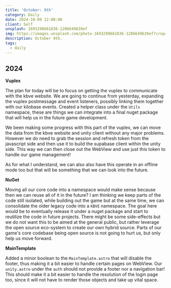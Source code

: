 ```yaml
---
title: 'October: 9th'
category: Daily
date: 2024-10-09 12:00:00
client: Self
unsplash: 1693298661836-1206649639ef
img: https://images.unsplash.com/photo-1693298661836-1206649639ef?crop=entropy&cs=srgb&fm=jpg&ixid=MnwzNjM5Nzd8MHwxfHJhbmRvbXx8fHx8fHx8fDE2ODE3NDg2ODY&ixlib=rb-4.0.3&q=85
description: October 9th. 
tags:
  - daily
---
```



## 2024


**Vuplex**

The plan for today will be to focus on getting the vuplex to communicate with the kbve website.
We are going to continue from yesterday, expanding the vuplex postmessage and event listeners, possibly linking them together with our kilobase events.
Created a helper class under the `Utils` namespace, these are things we can integrate into a final nuget package that will help us in the future game development.

We been making some progress with this part of the vuplex, we can move the data from the kbve website and unity client without any major problems.
However we do need to grab the session and refresh token from the javascript side and then use it to build the supabase client within the unity side.
This way we can then close out the WebView and use just this token to handle our game management!

As for what I understand, we can also also have this operate in an offline mode too but that will be something that we can look into the future.

**NuGet**

Moving all our core code into a namespace would make sense because then we can reuse all of it in the future?
I am thinking we keep parts of the code still isolated, while building out the game but at the same time, we can consolidate the older legacy code into a `KBVE` namespace.
The goal here would be to eventually release it under a nuget package and start to reutilize the code in future projects.
There might be some side-effects but we do not want this to be aimed at the general public, but rather leverage the open source eco-system to create our own hybrid source.
Parts of our game's core codebase being open source is not going to hurt us, but only help us move forward.

**MainTemplate**

Added a minor boolean to the `MainTemplate.astro` that will disable the footer, thus making it a bit easier to handle certain pages on WebView.
Our `unity.astro` under the `auth` should not provide a footer nor a navigation bar!
This should make it a bit easier to handle the resolution of the login page too, since it will not have to render those objects and take up vital space.

<Adsense />